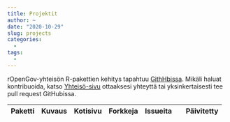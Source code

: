 ```yaml
---
title: Projektit
author: ~
date: "2020-10-29"
slug: projects
categories:
  -
tags:
  -  
---
```


rOpenGov-yhteisön R-pakettien kehitys tapahtuu [GithHbissa](https://github.com/ropengov/). Mikäli haluat kontribuoida, katso [Yhteisö-sivu](/fi/community/) ottaaksesi yhteyttä tai yksinkertaisesti tee pull request GitHubissa.


<table class="table-striped table">
<thead>
<tr>
<th>Paketti</th>
<th>Kuvaus</th>
<th>Kotisivu</th>
<th>Forkkeja</th>
<th>Issueita</th>
<th><i class="fa fa-star" aria-hidden="true"></i></th>
<th>Päivitetty</th>
</tr>
</thead>
<tbody id="repo_tbl"></tbody>
</table>

<script src = "/scripts/project_tbl.js"></script>


